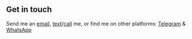 ## Get in touch

Send me an [email](ars@austinrscott.com), [text](sms:+13108012667)/[call](tel:+13108012667) me, or find me on other platforms: [Telegram](https://t.me/austinrscott) & [WhatsApp](https://wa.me/13108012667/)
